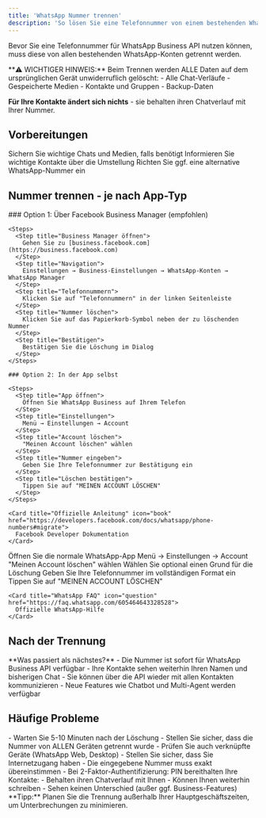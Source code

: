 ```yaml
---
title: 'WhatsApp Nummer trennen'
description: 'So lösen Sie eine Telefonnummer von einem bestehenden WhatsApp Konto'
---
```


Bevor Sie eine Telefonnummer für WhatsApp Business API nutzen können, muss diese von allen bestehenden WhatsApp-Konten getrennt werden.

<Warning>
**⚠️ WICHTIGER HINWEIS:**  
Beim Trennen werden ALLE Daten auf dem ursprünglichen Gerät unwiderruflich gelöscht:
- Alle Chat-Verläufe
- Gespeicherte Medien
- Kontakte und Gruppen
- Backup-Daten

**Für Ihre Kontakte ändert sich nichts** - sie behalten ihren Chatverlauf mit Ihrer Nummer.
</Warning>

## Vorbereitungen

<Steps>
  <Step title="Backup erstellen">
    Sichern Sie wichtige Chats und Medien, falls benötigt
  </Step>
  <Step title="Kontakte informieren">
    Informieren Sie wichtige Kontakte über die Umstellung
  </Step>
  <Step title="Alternative vorbereiten">
    Richten Sie ggf. eine alternative WhatsApp-Nummer ein
  </Step>
</Steps>

## Nummer trennen - je nach App-Typ

<Tabs>
  <Tab title="WhatsApp Business App">
    ### Option 1: Über Facebook Business Manager (empfohlen)
    
    <Steps>
      <Step title="Business Manager öffnen">
        Gehen Sie zu [business.facebook.com](https://business.facebook.com)
      </Step>
      <Step title="Navigation">
        Einstellungen → Business-Einstellungen → WhatsApp-Konten → WhatsApp Manager
      </Step>
      <Step title="Telefonnummern">
        Klicken Sie auf "Telefonnummern" in der linken Seitenleiste
      </Step>
      <Step title="Nummer löschen">
        Klicken Sie auf das Papierkorb-Symbol neben der zu löschenden Nummer
      </Step>
      <Step title="Bestätigen">
        Bestätigen Sie die Löschung im Dialog
      </Step>
    </Steps>
    
    ### Option 2: In der App selbst
    
    <Steps>
      <Step title="App öffnen">
        Öffnen Sie WhatsApp Business auf Ihrem Telefon
      </Step>
      <Step title="Einstellungen">
        Menü → Einstellungen → Account
      </Step>
      <Step title="Account löschen">
        "Meinen Account löschen" wählen
      </Step>
      <Step title="Nummer eingeben">
        Geben Sie Ihre Telefonnummer zur Bestätigung ein
      </Step>
      <Step title="Löschen bestätigen">
        Tippen Sie auf "MEINEN ACCOUNT LÖSCHEN"
      </Step>
    </Steps>
    
    <Card title="Offizielle Anleitung" icon="book" href="https://developers.facebook.com/docs/whatsapp/phone-numbers#migrate">
      Facebook Developer Dokumentation
    </Card>
  </Tab>
  
  <Tab title="WhatsApp (Consumer)">
    <Steps>
      <Step title="WhatsApp öffnen">
        Öffnen Sie die normale WhatsApp-App
      </Step>
      <Step title="Einstellungen">
        Menü → Einstellungen → Account
      </Step>
      <Step title="Account löschen">
        "Meinen Account löschen" wählen
      </Step>
      <Step title="Grund auswählen">
        Wählen Sie optional einen Grund für die Löschung
      </Step>
      <Step title="Nummer bestätigen">
        Geben Sie Ihre Telefonnummer im vollständigen Format ein
      </Step>
      <Step title="Löschen">
        Tippen Sie auf "MEINEN ACCOUNT LÖSCHEN"
      </Step>
    </Steps>
    
    <Card title="WhatsApp FAQ" icon="question" href="https://faq.whatsapp.com/605464643328528">
      Offizielle WhatsApp-Hilfe
    </Card>
  </Tab>
</Tabs>

## Nach der Trennung

<Info>
**Was passiert als nächstes?**
- Die Nummer ist sofort für WhatsApp Business API verfügbar
- Ihre Kontakte sehen weiterhin Ihren Namen und bisherigen Chat
- Sie können über die API wieder mit allen Kontakten kommunizieren
- Neue Features wie Chatbot und Multi-Agent werden verfügbar
</Info>

## Häufige Probleme

<AccordionGroup>
  <Accordion title="Nummer wird als 'bereits verwendet' angezeigt">
    - Warten Sie 5-10 Minuten nach der Löschung
    - Stellen Sie sicher, dass die Nummer von ALLEN Geräten getrennt wurde
    - Prüfen Sie auch verknüpfte Geräte (WhatsApp Web, Desktop)
  </Accordion>
  
  <Accordion title="Kann meine alte Nummer nicht löschen">
    - Stellen Sie sicher, dass Sie Internetzugang haben
    - Die eingegebene Nummer muss exakt übereinstimmen
    - Bei 2-Faktor-Authentifizierung: PIN bereithalten
  </Accordion>
  
  <Accordion title="Was ist mit meinen Kontakten?">
    Ihre Kontakte:
    - Behalten ihren Chatverlauf mit Ihnen
    - Können Ihnen weiterhin schreiben
    - Sehen keinen Unterschied (außer ggf. Business-Features)
  </Accordion>
</AccordionGroup>

<Tip>
**Tipp:** Planen Sie die Trennung außerhalb Ihrer Hauptgeschäftszeiten, um Unterbrechungen zu minimieren.
</Tip> 